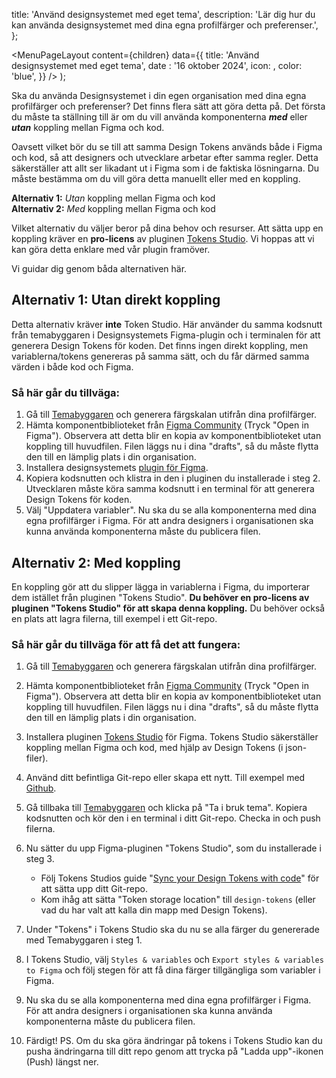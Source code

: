 

  title: 'Använd designsystemet med eget tema',
  description:
    'Lär dig hur du kan använda designsystemet med dina egna profilfärger och preferenser.',
};

  <MenuPageLayout
    content={children}
    data={{
      title: 'Använd designsystemet med eget tema',
      date : '16 oktober 2024',
      icon: <PaletteIcon />,
      color: 'blue',
    }}
  />
);

Ska du använda Designsystemet i din egen organisation med dina egna profilfärger och preferenser? Det finns flera sätt att göra detta på. Det första du måste ta ställning till är om du vill använda komponenterna **_med_** eller **_utan_** koppling mellan Figma och kod.

Oavsett vilket bör du se till att samma Design Tokens används både i Figma och kod, så att designers och utvecklare arbetar efter samma regler. Detta säkerställer att allt ser likadant ut i Figma som i de faktiska lösningarna. Du måste bestämma om du vill göra detta manuellt eller med en koppling.

**Alternativ 1:** _Utan_ koppling mellan Figma och kod \
**Alternativ 2:** _Med_ koppling mellan Figma och kod

Vilket alternativ du väljer beror på dina behov och resurser. Att sätta upp en koppling kräver en **pro-licens** av pluginen [Tokens Studio](https://tokens.studio/). Vi hoppas att vi kan göra detta enklare med vår plugin framöver.

Vi guidar dig genom båda alternativen här.


## Alternativ 1: Utan direkt koppling

Detta alternativ kräver **inte** Token Studio. Här använder du samma kodsnutt från temabyggaren i Designsystemets Figma-plugin och i terminalen för att generera Design Tokens för koden. Det finns ingen direkt koppling, men variablerna/tokens genereras på samma sätt, och du får därmed samma värden i både kod och Figma.

### Så här går du tillväga:

1. Gå till [Temabyggaren](https://next.theme.designsystemet.no) och generera färgskalan utifrån dina profilfärger.
2. Hämta komponentbiblioteket från [Figma Community](https://www.figma.com/community/file/1322138390374166141/designsystemet-core-ui-kit) (Tryck "Open in Figma"). Observera att detta blir en kopia av komponentbiblioteket utan koppling till huvudfilen. Filen läggs nu i dina "drafts", så du måste flytta den till en lämplig plats i din organisation.
3. Installera designsystemets [plugin för Figma](https://www.figma.com/community/plugin/1382044395533039221/designsystemet-beta).
4. Kopiera kodsnutten och klistra in den i pluginen du installerade i steg 2. Utvecklaren måste köra samma kodsnutt i en terminal för att generera Design Tokens för koden.
5. Välj "Uppdatera variabler". Nu ska du se alla komponenterna med dina egna profilfärger i Figma. För att andra designers i organisationen ska kunna använda komponenterna måste du publicera filen.

## Alternativ 2: Med koppling

En koppling gör att du slipper lägga in variablerna i Figma, du importerar dem istället från pluginen "Tokens Studio". **Du behöver en pro-licens av pluginen "Tokens Studio" för att skapa denna koppling.** Du behöver också en plats att lagra filerna, till exempel i ett Git-repo.

### Så här går du tillväga för att få det att fungera:

1. Gå till [Temabyggaren](https://next.theme.designsystemet.no) och generera färgskalan utifrån dina profilfärger.

2. Hämta komponentbiblioteket från [Figma Community](https://www.figma.com/community/file/1322138390374166141/designsystemet-core-ui-kit) (Tryck "Open in Figma"). Observera att detta blir en kopia av komponentbiblioteket utan koppling till huvudfilen. Filen läggs nu i dina "drafts", så du måste flytta den till en lämplig plats i din organisation.

3. Installera pluginen [Tokens Studio](<https://www.figma.com/community/plugin/843461159747178978/Tokens-Studio-for-Figma-(Figma-Tokens)>) för Figma. Tokens Studio säkerställer koppling mellan Figma och kod, med hjälp av Design Tokens (i json-filer).

4. Använd ditt befintliga Git-repo eller skapa ett nytt. Till exempel med [Github](https://github.com/new).

5. Gå tillbaka till [Temabyggaren](https://next.theme.designsystemet.no) och klicka på "Ta i bruk tema". Kopiera kodsnutten och kör den i en terminal i ditt Git-repo. Checka in och push filerna.

6. Nu sätter du upp Figma-pluginen "Tokens Studio", som du installerade i steg 3.

    - Följ Tokens Studios guide "[Sync your Design Tokens with code](https://docs.tokens.studio/token-storage-and-sync/sync-provider-overview)" för att sätta upp ditt Git-repo.
    - Kom ihåg att sätta "Token storage location" till `design-tokens` (eller vad du har valt att kalla din mapp med Design Tokens).

7. Under "Tokens" i Tokens Studio ska du nu se alla färger du genererade med Temabyggaren i steg 1.

8. I Tokens Studio, välj `Styles & variables` och `Export styles & variables to Figma` och följ stegen för att få dina färger tillgängliga som variabler i Figma.

9. Nu ska du se alla komponenterna med dina egna profilfärger i Figma. För att andra designers i organisationen ska kunna använda komponenterna måste du publicera filen.

9. Färdigt! PS. Om du ska göra ändringar på tokens i Tokens Studio kan du pusha ändringarna till ditt repo genom att trycka på "Ladda upp"-ikonen (Push) längst ner.
